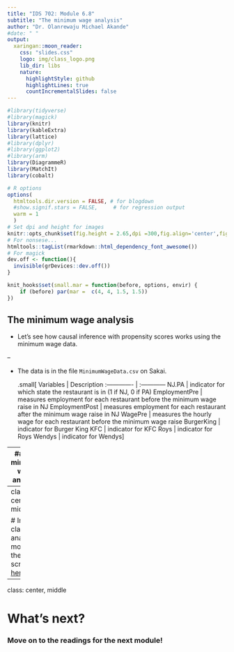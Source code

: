 ```yaml
---
title: "IDS 702: Module 6.8"
subtitle: "The minimum wage analysis"
author: "Dr. Olanrewaju Michael Akande"
#date: " "
output:
  xaringan::moon_reader:
    css: "slides.css"
    logo: img/class_logo.png
    lib_dir: libs
    nature:
      highlightStyle: github
      highlightLines: true
      countIncrementalSlides: false
---
```


```r
#library(tidyverse)
#library(magick)
library(knitr)
library(kableExtra)
library(lattice)
#library(dplyr)
#library(ggplot2)
#library(arm)
library(DiagrammeR)
library(MatchIt)
library(cobalt)
```

```r
# R options
options(
  htmltools.dir.version = FALSE, # for blogdown
  #show.signif.stars = FALSE,     # for regression output
  warm = 1
  )
# Set dpi and height for images
knitr::opts_chunk$set(fig.height = 2.65,dpi =300,fig.align='center',fig.show='hold',size='footnotesize',small.mar=TRUE) 
# For nonsese...
htmltools::tagList(rmarkdown::html_dependency_font_awesome())
# For magick
dev.off <- function(){
  invisible(grDevices::dev.off())
}

knit_hooks$set(small.mar = function(before, options, envir) {
    if (before) par(mar =  c(4, 4, 1.5, 1.5)) 
})
```



## The minimum wage analysis

- Let's see how causal inference with propensity scores works using the minimum wage data.

--

- The data is in the file `MinimumWageData.csv` on Sakai.

  .small[
Variables    | Description
:------------- | :------------
NJ.PA | indicator for which state the restaurant is in (1 if NJ, 0 if PA)
EmploymentPre | measures employment for each restaurant before the minimum wage raise in NJ
EmploymentPost | measures employment for each restaurant after the minimum wage raise in NJ
WagePre | measures the hourly wage for each restaurant before the minimum wage raise
BurgerKing | indicator for Burger King
KFC | indicator for KFC
Roys | indicator for Roys
Wendys | indicator for Wendys
]


---
## The minimum wage analysis

```r
MinWage <- read.csv("data/MinimumWageData.csv",header=T,
                    colClasses=c("factor","numeric","numeric","numeric",
                                 "factor","factor","factor","factor"))
str(MinWage)
head(MinWage)
```


---
class: center, middle

# In-class analysis: move to the R script [here](https://ids-702-f20.github.io/Course-Website/slides/MinimumWage.R)



---

class: center, middle

# What's next? 

### Move on to the readings for the next module!





